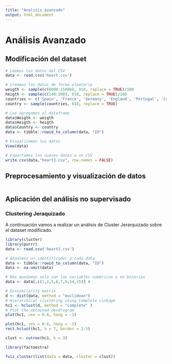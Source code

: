 ```yaml
---
title: "Analisis_avanzado"
output: html_document
---
```


# Análisis Avanzado

## Modificación del dataset

```r
# Leemos los datos del CSV
data <- read.csv('heart.csv')

# Creamos los datos de forma aleatoria
weigth <- sample(c(6000:15000), 918, replace = TRUE)/100
heigth <- sample(c(140:200), 918, replace = TRUE)/100
countries <- c('Spain', 'France', 'Germany', 'England', 'Portugal', 'Cuba', 'China', 'South Africa', 'Italy')
country <- sample(countries, 918, replace = TRUE)

# Los agregamos al dataframe
data$Weigth <- weigth
data$Heigth <- heigth
data$Country <- country
data <- tibble::rowid_to_column(data, "ID")

# Visualizamos los datos
View(data)

# Exportamos los nuevos datos a un CSV
write.csv(data,"heart3.csv", row.names = FALSE)
```

## Preprocesamiento y visualización de datos

```r

```

## Aplicación del análisis no supervisado

### Clustering Jeraquizado
A continuación vamos a realizar un análisis de Cluster Jerarquizado sobre el dataset modificado.

```r
library(cluster)
library(purrr)
data <- read.csv('heart2.csv')

# Añadimos un identificador a cada dato
data <- tibble::rowid_to_column(data, "ID")
data <- na.omit(data)

# Nos quedamos solo con las variables numéricas y no binarias
data <- data[,c(1,2,5,6,7,9,14,15)] #

# Dissimilarity matrix
d <- dist(data, method = "euclidean")
# Hierarchical clustering using Complete Linkage
hc1 <- hclust(d, method = "complete" )
# Plot the obtained dendrogram
plot(hc1, cex = 0.6, hang = -1)
```

```r
plot(hc1, cex = 0.6, hang = -1)
rect.hclust(hc1, k = 7, border = 2:5)
```
```r
clust <- cutree(hc1, k = 3)

library(factoextra)

fviz_cluster(list(data = data, cluster = clust)) 
```